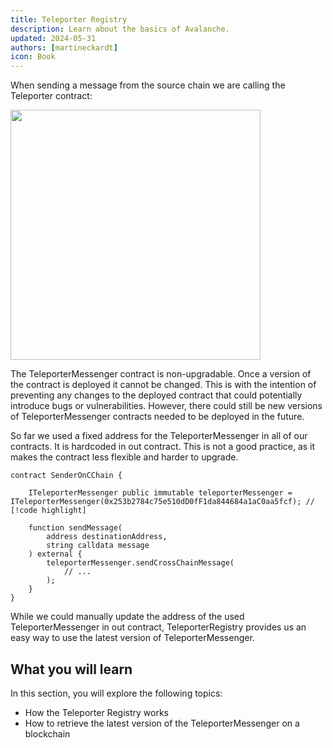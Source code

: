 ```yaml
---
title: Teleporter Registry
description: Learn about the basics of Avalanche.
updated: 2024-05-31
authors: [martineckardt]
icon: Book
---
```


When sending a message from the source chain we are calling the Teleporter contract:

<img src="/common-images/teleporter/teleporter-source.png" width="400" class="mx-auto"/>

The TeleporterMessenger contract is non-upgradable. Once a version of the contract is deployed it cannot be changed. This is with the intention of preventing any changes to the deployed contract that could potentially introduce bugs or vulnerabilities. However, there could still be new versions of TeleporterMessenger contracts needed to be deployed in the future.

So far we used a fixed address for the TeleporterMessenger in all of our contracts. It is hardcoded in out contract. This is not a good practice, as it makes the contract less flexible and harder to upgrade.

```solidity
contract SenderOnCChain {

    ITeleporterMessenger public immutable teleporterMessenger = ITeleporterMessenger(0x253b2784c75e510dD0fF1da844684a1aC0aa5fcf); // [!code highlight]

    function sendMessage(
        address destinationAddress,
        string calldata message
    ) external {
        teleporterMessenger.sendCrossChainMessage(
            // ...
        );
    }
}
```

While we could manually update the address of the used TeleporterMessenger in out contract, TeleporterRegistry provides us an easy way to use the latest version of TeleporterMessenger.

## What you will learn

In this section, you will explore the following topics:

- How the Teleporter Registry works
- How to retrieve the latest version of the TeleporterMessenger on a blockchain